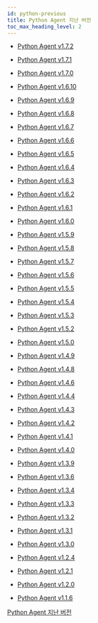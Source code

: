 ```yaml
---
id: python-previous
title: Python Agent 지난 버전
toc_max_heading_level: 2
---
```

* [Python Agent v1.7.2](python-1_7_2)

* [Python Agent v1.7.1](python-1_7_1)

* [Python Agent v1.7.0](python-1_7_0)

* [Python Agent v1.6.10](python-1_6_10)

* [Python Agent v1.6.9](python-1_6_9)

* [Python Agent v1.6.8](python-1_6_8)

* [Python Agent v1.6.7](python-1_6_7)

* [Python Agent v1.6.6](python-1_6_6)

* [Python Agent v1.6.5](python-1_6_5)

* [Python Agent v1.6.4](python-1_6_4)

* [Python Agent v1.6.3](python-1_6_3)

* [Python Agent v1.6.2](python-1_6_2)

* [Python Agent v1.6.1](python-1_6_1)

* [Python Agent v1.6.0](python-1_6_0)

* [Python Agent v1.5.9](python-1_5_9)

* [Python Agent v1.5.8](python-1_5_8)

* [Python Agent v1.5.7](python-1_5_7)

* [Python Agent v1.5.6](python-1_5_6)

* [Python Agent v1.5.5](python-1_5_5)

* [Python Agent v1.5.4](python-1_5_4)

* [Python Agent v1.5.3](python-1_5_3)

* [Python Agent v1.5.2](python-1_5_2)

* [Python Agent v1.5.0](python-1_5_0)

* [Python Agent v1.4.9](python-1_4_9)

* [Python Agent v1.4.8](python-1_4_8)

* [Python Agent v1.4.6](python-1_4_6)

* [Python Agent v1.4.4](python-1_4_4)

* [Python Agent v1.4.3](python-1_4_3)

* [Python Agent v1.4.2](python-1_4_2)

* [Python Agent v1.4.1](python-1_4_1)

* [Python Agent v1.4.0](python-1_4_0)

* [Python Agent v1.3.9](python-1_3_9)

* [Python Agent v1.3.6](python-1_3_6)

* [Python Agent v1.3.4](python-1_3_4)

* [Python Agent v1.3.3](python-1_3_3)

* [Python Agent v1.3.2](python-1_3_2)

* [Python Agent v1.3.1](python-1_3_1)

* [Python Agent v1.3.0](python-1_3_0)

* [Python Agent v1.2.4](python-1_2_4)

* [Python Agent v1.2.1](python-1_2_1)

* [Python Agent v1.2.0](python-1_2_0)

* [Python Agent v1.1.6](python-1_1_6)

[Python Agent 지난 버전](https://pypi.org/project/whatap-python/1.4.8/#history)
